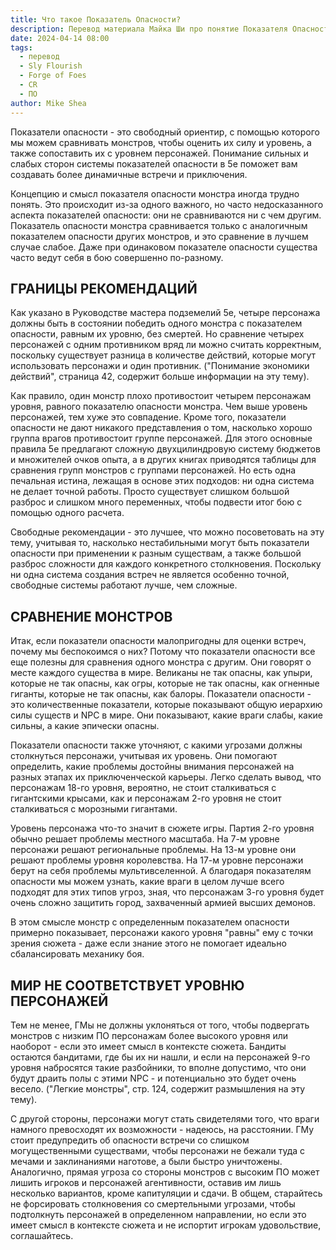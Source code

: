 ```yaml
---
title: Что такое Показатель Опасности?
description: Перевод материала Майка Ши про понятие Показателя Опасности из Кузницы Врагов
date: 2024-04-14 08:00
tags:
  - перевод
  - Sly Flourish
  - Forge of Foes
  - CR
  - ПО
author: Mike Shea
---
```


Показатели опасности - это свободный ориентир, с помощью которого мы можем сравнивать монстров, чтобы оценить их силу и уровень, а также сопоставить их с уровнем персонажей. Понимание сильных и слабых сторон системы показателей опасности в 5e поможет вам создавать более динамичные встречи и приключения.

Концепцию и смысл показателя опасности монстра иногда трудно понять. Это происходит из-за одного важного, но часто недосказанного аспекта показателей опасности: они не сравниваются ни с чем другим. Показатель опасности монстра сравнивается только с аналогичным показателем опасности других монстров, и это сравнение в лучшем случае слабое. Даже при одинаковом показателе опасности существа часто ведут себя в бою совершенно по-разному.

## ГРАНИЦЫ РЕКОМЕНДАЦИЙ

Как указано в Руководстве мастера подземелий 5e, четыре персонажа должны быть в состоянии победить одного монстра с показателем опасности, равным их уровню, без смертей. Но сравнение четырех персонажей с одним противником вряд ли можно считать корректным, поскольку существует разница в количестве действий, которые могут использовать персонажи и один противник. ("Понимание экономики действий", страница 42, содержит больше информации на эту тему).

Как правило, один монстр плохо противостоит четырем персонажам уровня, равного показателю опасности монстра. Чем выше уровень персонажей, тем хуже это совпадение. Кроме того, показатели опасности не дают никакого представления о том, насколько хорошо группа врагов противостоит группе персонажей. Для этого основные правила 5e предлагают сложную двухцилиндровую систему бюджетов и множителей очков опыта, а в других книгах приводятся таблицы для сравнения групп монстров с группами персонажей. Но есть одна печальная истина, лежащая в основе этих подходов: ни одна система не делает точной работы. Просто существует слишком большой разброс и слишком много переменных, чтобы подвести итог бою с помощью одного расчета.

Свободные рекомендации - это лучшее, что можно посоветовать на эту тему, учитывая то, насколько нестабильными могут быть показатели опасности при применении к разным существам, а также большой разброс сложности для каждого конкретного столкновения. Поскольку ни одна система создания встреч не является особенно точной, свободные системы работают лучше, чем сложные.

## СРАВНЕНИЕ МОНСТРОВ

Итак, если показатели опасности малопригодны для оценки встреч, почему мы беспокоимся о них? Потому что показатели опасности все еще полезны для сравнения одного монстра с другим. Они говорят о месте каждого существа в мире. Великаны не так опасны, как упыри, которые не так опасны, как огры, которые не так опасны, как огненные гиганты, которые не так опасны, как балоры. Показатели опасности - это количественные показатели, которые показывают общую иерархию силы существ и NPC в мире. Они показывают, какие враги слабы, какие сильны, а какие эпически опасны.

Показатели опасности также уточняют, с какими угрозами должны столкнуться персонажи, учитывая их уровень. Они помогают определить, какие проблемы достойны внимания персонажей на разных этапах их приключенческой карьеры. Легко сделать вывод, что персонажам 18-го уровня, вероятно, не стоит сталкиваться с гигантскими крысами, как и персонажам 2-го уровня не стоит сталкиваться с морозными гигантами.

Уровень персонажа что-то значит в сюжете игры. Партия 2-го уровня обычно решает проблемы местного масштаба. На 7-м уровне персонажи решают региональные проблемы. На 13-м уровне они решают проблемы уровня королевства. На 17-м уровне персонажи берут на себя проблемы мультивселенной. А благодаря показателям опасности мы можем узнать, какие враги в целом лучше всего подходят для этих типов угроз, зная, что персонажам 3-го уровня будет очень сложно защитить город, захваченный армией высших демонов.

В этом смысле монстр с определенным показателем опасности примерно показывает, персонажи какого уровня "равны" ему с точки зрения сюжета - даже если знание этого не помогает идеально сбалансировать механику боя.

## МИР НЕ СООТВЕТСТВУЕТ УРОВНЮ ПЕРСОНАЖЕЙ

Тем не менее, ГМы не должны уклоняться от того, чтобы подвергать монстров с низким ПО персонажам более высокого уровня или наоборот - если это имеет смысл в контексте сюжета. Бандиты остаются бандитами, где бы их ни нашли, и если на персонажей 9-го уровня набросятся такие разбойники, то вполне допустимо, что они будут драить полы с этими NPC - и потенциально это будет очень весело. ("Легкие монстры", стр. 124, содержит размышления на эту тему).

С другой стороны, персонажи могут стать свидетелями того, что враги намного превосходят их возможности - надеюсь, на расстоянии. ГМу стоит предупредить об опасности встречи со слишком могущественными существами, чтобы персонажи не бежали туда с мечами и заклинаниями наготове, а были быстро уничтожены. Аналогично, прямая угроза со стороны монстров с высоким ПО может лишить игроков и персонажей агентивности, оставив им лишь несколько вариантов, кроме капитуляции и сдачи. В общем, старайтесь не форсировать столкновения со смертельными угрозами, чтобы подтолкнуть персонажей в определенном направлении, но если это имеет смысл в контексте сюжета и не испортит игрокам удовольствие, соглашайтесь.

